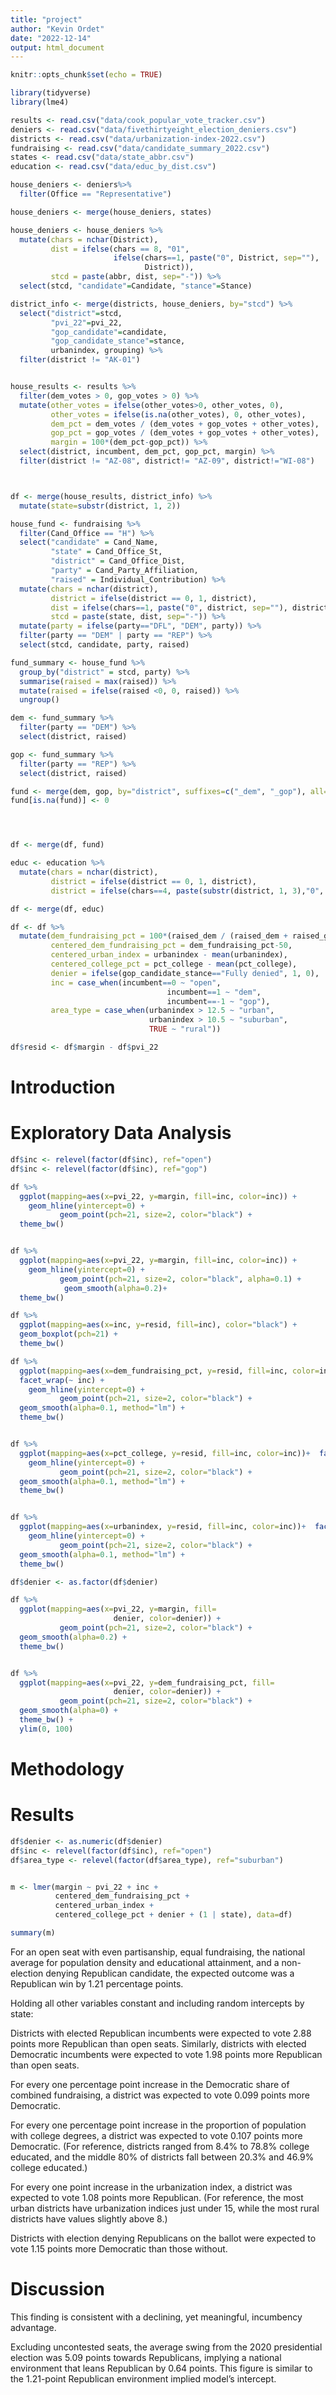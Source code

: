 ```yaml
---
title: "project"
author: "Kevin Ordet"
date: "2022-12-14"
output: html_document
---
```


```r
knitr::opts_chunk$set(echo = TRUE)

library(tidyverse)
library(lme4)
```

```r
results <- read.csv("data/cook_popular_vote_tracker.csv")
deniers <- read.csv("data/fivethirtyeight_election_deniers.csv")
districts <- read.csv("data/urbanization-index-2022.csv")
fundraising <- read.csv("data/candidate_summary_2022.csv")
states <- read.csv("data/state_abbr.csv")
education <- read.csv("data/educ_by_dist.csv")
```

```r
house_deniers <- deniers%>%
  filter(Office == "Representative")

house_deniers <- merge(house_deniers, states)

house_deniers <- house_deniers %>%
  mutate(chars = nchar(District),
         dist = ifelse(chars == 8, "01", 
                       ifelse(chars==1, paste("0", District, sep=""),
                              District)),
         stcd = paste(abbr, dist, sep="-")) %>%
  select(stcd, "candidate"=Candidate, "stance"=Stance)

district_info <- merge(districts, house_deniers, by="stcd") %>%
  select("district"=stcd, 
         "pvi_22"=pvi_22,
         "gop_candidate"=candidate,
         "gop_candidate_stance"=stance,
         urbanindex, grouping) %>%
  filter(district != "AK-01")


house_results <- results %>%
  filter(dem_votes > 0, gop_votes > 0) %>%
  mutate(other_votes = ifelse(other_votes>0, other_votes, 0),
         other_votes = ifelse(is.na(other_votes), 0, other_votes),
         dem_pct = dem_votes / (dem_votes + gop_votes + other_votes),
         gop_pct = gop_votes / (dem_votes + gop_votes + other_votes),
         margin = 100*(dem_pct-gop_pct)) %>%
  select(district, incumbent, dem_pct, gop_pct, margin) %>%
  filter(district != "AZ-08", district!= "AZ-09", district!="WI-08")



df <- merge(house_results, district_info) %>%
  mutate(state=substr(district, 1, 2))
```

```r
house_fund <- fundraising %>%
  filter(Cand_Office == "H") %>%
  select("candidate" = Cand_Name, 
         "state" = Cand_Office_St,
         "district" = Cand_Office_Dist,
         "party" = Cand_Party_Affiliation,
         "raised" = Individual_Contribution) %>%
  mutate(chars = nchar(district),
         district = ifelse(district == 0, 1, district),
         dist = ifelse(chars==1, paste("0", district, sep=""), district),
         stcd = paste(state, dist, sep="-")) %>%
  mutate(party = ifelse(party=="DFL", "DEM", party)) %>%
  filter(party == "DEM" | party == "REP") %>%
  select(stcd, candidate, party, raised)

fund_summary <- house_fund %>%
  group_by("district" = stcd, party) %>%
  summarise(raised = max(raised)) %>%
  mutate(raised = ifelse(raised <0, 0, raised)) %>%
  ungroup()

dem <- fund_summary %>%
  filter(party == "DEM") %>%
  select(district, raised)

gop <- fund_summary %>%
  filter(party == "REP") %>%
  select(district, raised)

fund <- merge(dem, gop, by="district", suffixes=c("_dem", "_gop"), all=TRUE)
fund[is.na(fund)] <- 0




df <- merge(df, fund)

educ <- education %>%
  mutate(chars = nchar(district),
         district = ifelse(district == 0, 1, district),
         district = ifelse(chars==4, paste(substr(district, 1, 3),"0", substr(district, 4, 4), sep=""), district)) 

df <- merge(df, educ)

```




```r
df <- df %>%
  mutate(dem_fundraising_pct = 100*(raised_dem / (raised_dem + raised_gop)),
         centered_dem_fundraising_pct = dem_fundraising_pct-50,
         centered_urban_index = urbanindex - mean(urbanindex),
         centered_college_pct = pct_college - mean(pct_college),
         denier = ifelse(gop_candidate_stance=="Fully denied", 1, 0),
         inc = case_when(incumbent==0 ~ "open",
                                   incumbent==1 ~ "dem",
                                   incumbent==-1 ~ "gop"),
         area_type = case_when(urbanindex > 12.5 ~ "urban",
                               urbanindex > 10.5 ~ "suburban",
                               TRUE ~ "rural"))

df$resid <- df$margin - df$pvi_22

```

# Introduction




# Exploratory Data Analysis

```r

df$inc <- relevel(factor(df$inc), ref="open")
df$inc <- relevel(factor(df$inc), ref="gop")

df %>%
  ggplot(mapping=aes(x=pvi_22, y=margin, fill=inc, color=inc)) +
    geom_hline(yintercept=0) +
           geom_point(pch=21, size=2, color="black") +
  theme_bw()


df %>%
  ggplot(mapping=aes(x=pvi_22, y=margin, fill=inc, color=inc)) +
    geom_hline(yintercept=0) +
           geom_point(pch=21, size=2, color="black", alpha=0.1) +
            geom_smooth(alpha=0.2)+
  theme_bw()

df %>%
  ggplot(mapping=aes(x=inc, y=resid, fill=inc), color="black") +
  geom_boxplot(pch=21) +
  theme_bw()
```






```r

df %>%
  ggplot(mapping=aes(x=dem_fundraising_pct, y=resid, fill=inc, color=inc)) +
  facet_wrap(~ inc) +
    geom_hline(yintercept=0) +
           geom_point(pch=21, size=2, color="black") +
  geom_smooth(alpha=0.1, method="lm") +
  theme_bw()


df %>%
  ggplot(mapping=aes(x=pct_college, y=resid, fill=inc, color=inc))+  facet_wrap(~ inc) +
    geom_hline(yintercept=0) +
           geom_point(pch=21, size=2, color="black") +
  geom_smooth(alpha=0.1, method="lm") +
  theme_bw()


df %>%
  ggplot(mapping=aes(x=urbanindex, y=resid, fill=inc, color=inc))+  facet_wrap(~ inc) +
    geom_hline(yintercept=0) +
           geom_point(pch=21, size=2, color="black") +
  geom_smooth(alpha=0.1, method="lm") +
  theme_bw()
```


```r
df$denier <- as.factor(df$denier)

df %>%
  ggplot(mapping=aes(x=pvi_22, y=margin, fill=
                       denier, color=denier)) +
           geom_point(pch=21, size=2, color="black") +
  geom_smooth(alpha=0.2) +
  theme_bw()


df %>%
  ggplot(mapping=aes(x=pvi_22, y=dem_fundraising_pct, fill=
                       denier, color=denier)) +
           geom_point(pch=21, size=2, color="black") +
  geom_smooth(alpha=0) +
  theme_bw() +
  ylim(0, 100)
```
# Methodology

# Results

```r

df$denier <- as.numeric(df$denier)
df$inc <- relevel(factor(df$inc), ref="open")
df$area_type <- relevel(factor(df$area_type), ref="suburban")


m <- lmer(margin ~ pvi_22 + inc +
          centered_dem_fundraising_pct +
          centered_urban_index +
          centered_college_pct + denier + (1 | state), data=df)

summary(m)
```



For an open seat with even partisanship, equal fundraising, the national average
for population density and educational attainment, and
a non-election denying Republican candidate, the expected outcome was a Republican
win by 1.21 percentage points. 


Holding all other variables constant and including random intercepts by state:


Districts with elected Republican incumbents were expected to vote 2.88 points
more Republican than open seats. Similarly, districts with elected Democratic incumbents were expected to vote 1.98 points more Republican than open seats.

For every one percentage point increase in the Democratic share of combined
fundraising, a district was expected to vote 0.099 points more Democratic.

For every one percentage point increase in the proportion of population with
college degrees, a district was expected to vote 0.107 points more Democratic.
(For reference, districts ranged from 8.4% to 78.8% college educated, and the
middle 80% of districts fall between 20.3% and 46.9% college educated.)

For every one point increase in the urbanization index, a district was expected
to vote 1.08 points more Republican. (For reference, the most urban districts
have urbanization indices just under 15, while the most rural districts have values
slightly above 8.)

Districts with election denying Republicans on the ballot were expected to
vote 1.15 points more Democratic than those without.



# Discussion


This finding is consistent with a declining, yet meaningful, incumbency advantage.



Excluding uncontested seats, the average swing from the 2020 presidential election was 5.09 points towards Republicans, implying a national environment that leans Republican by 0.64 points. This figure is similar to the 1.21-point Republican environment implied model's intercept.





